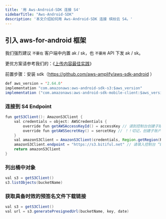 ```yaml
---
title: '用 Aws-Android-SDK 连接 S4'
sidebarTitle: "Aws-Android-SDK"
description: '本文介绍如何用 Aws-Android-SDK 连接 缤纷云 S4。'
---
```

## 引入 aws-for-android 框架

<Warning>

我们强烈建议 `不要在` 客户端中内置 ak / sk，也 `不要用` API 下发 ak / sk。

更优方案请参考我们的：《[上传内容最佳实践](/best-practice/web-uploads)》

</Warning>

前置步骤：安装 sdk（https://github.com/aws-amplify/aws-sdk-android ）

```java s4-demo.android.java
def aws_version = '2.64.0'
implementation "com.amazonaws:aws-android-sdk-s3:$aws_version"
implementation ("com.amazonaws:aws-android-sdk-mobile-client:$aws_version")
```

### 连接到 S4 Endpoint
```java title="s4-demo.java"
fun getS3Client(): AmazonS3Client {
    val credentials = object: AWSCredentials {
        override fun getAWSAccessKeyId() = accessKey // 请到控制台创建子账户，并为子账户创建相应 accessKey
        override fun getAWSSecretKey() = sercetKey // ！！切记，创建子账户时，需要手动为其分配具体权限！！
    }
    val amazonS3Client = AmazonS3Client(credentials, Region.getRegion(Regions.DEFAULT_REGION), ClientConfiguration())
    amazonS3Client.endpoint = "https://s3.bitiful.net" // 请填入控制台 “Bucket 设置” 页面底部的 “Endpoint” 标签中的信息
    return amazonS3Client
}
```

### 列出桶中对象
```java s4-demo.android.java
val s3 = getS3Client()
s3.listObjects(bucketName)
```

### 获取具备时效的预签名文件下载链接

```java s4-demo.android.java
val s3 = getS3Client()
val url = s3.generatePresignedUrl(bucketName, key, date)
```